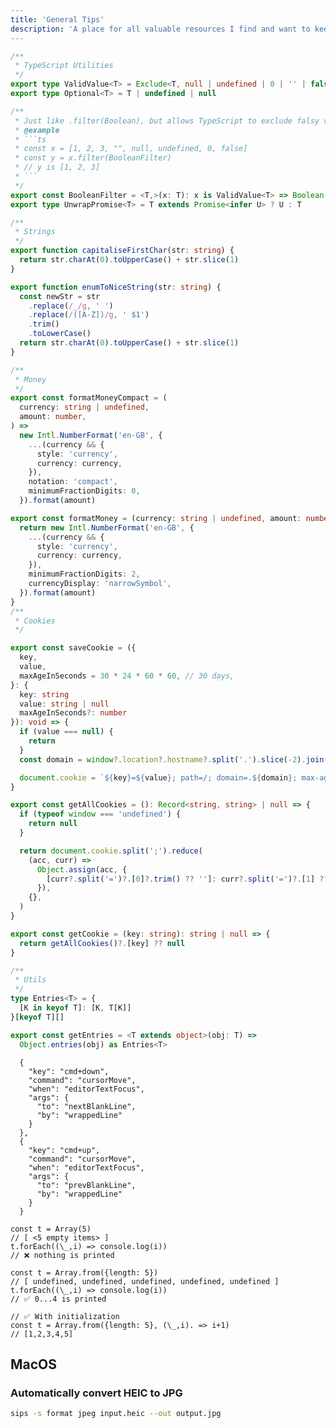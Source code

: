 ```yaml
---
title: 'General Tips'
description: 'A place for all valuable resources I find and want to keep track of'
---
```


````ts
/**
 * TypeScript Utilities
 */
export type ValidValue<T> = Exclude<T, null | undefined | 0 | '' | false>
export type Optional<T> = T | undefined | null

/**
 * Just like .filter(Boolean), but allows TypeScript to exclude falsy values in return type
 * @example
 * ```ts
 * const x = [1, 2, 3, "", null, undefined, 0, false]
 * const y = x.filter(BooleanFilter)
 * // y is [1, 2, 3]
 * ```
 */
export const BooleanFilter = <T,>(x: T): x is ValidValue<T> => Boolean(x)
export type UnwrapPromise<T> = T extends Promise<infer U> ? U : T

/**
 * Strings
 */
export function capitaliseFirstChar(str: string) {
  return str.charAt(0).toUpperCase() + str.slice(1)
}

export function enumToNiceString(str: string) {
  const newStr = str
    .replace(/_/g, ' ')
    .replace(/([A-Z])/g, ' $1')
    .trim()
    .toLowerCase()
  return str.charAt(0).toUpperCase() + str.slice(1)
}

/**
 * Money
 */
export const formatMoneyCompact = (
  currency: string | undefined,
  amount: number,
) =>
  new Intl.NumberFormat('en-GB', {
    ...(currency && {
      style: 'currency',
      currency: currency,
    }),
    notation: 'compact',
    minimumFractionDigits: 0,
  }).format(amount)

export const formatMoney = (currency: string | undefined, amount: number) => {
  return new Intl.NumberFormat('en-GB', {
    ...(currency && {
      style: 'currency',
      currency: currency,
    }),
    minimumFractionDigits: 2,
    currencyDisplay: 'narrowSymbol',
  }).format(amount)
}
/**
 * Cookies
 */

export const saveCookie = ({
  key,
  value,
  maxAgeInSeconds = 30 * 24 * 60 * 60, // 30 days,
}: {
  key: string
  value: string | null
  maxAgeInSeconds?: number
}): void => {
  if (value === null) {
    return
  }
  const domain = window?.location?.hostname?.split('.').slice(-2).join('.') // e.g. "blinkist.com"

  document.cookie = `${key}=${value}; path=/; domain=.${domain}; max-age=${maxAgeInSeconds};`
}

export const getAllCookies = (): Record<string, string> | null => {
  if (typeof window === 'undefined') {
    return null
  }

  return document.cookie.split(';').reduce(
    (acc, curr) =>
      Object.assign(acc, {
        [curr?.split('=')?.[0]?.trim() ?? '']: curr?.split('=')?.[1] ?? '',
      }),
    {},
  )
}

export const getCookie = (key: string): string | null => {
  return getAllCookies()?.[key] ?? null
}

/**
 * Utils
 */
type Entries<T> = {
  [K in keyof T]: [K, T[K]]
}[keyof T][]

export const getEntries = <T extends object>(obj: T) =>
  Object.entries(obj) as Entries<T>
````

```
  {
    "key": "cmd+down",
    "command": "cursorMove",
    "when": "editorTextFocus",
    "args": {
      "to": "nextBlankLine",
      "by": "wrappedLine"
    }
  },
  {
    "key": "cmd+up",
    "command": "cursorMove",
    "when": "editorTextFocus",
    "args": {
      "to": "prevBlankLine",
      "by": "wrappedLine"
    }
  }
```

```tsx
const t = Array(5)
// [ <5 empty items> ]
t.forEach((\_,i) => console.log(i))
// ❌ nothing is printed

const t = Array.from({length: 5})
// [ undefined, undefined, undefined, undefined, undefined ]
t.forEach((\_,i) => console.log(i))
// ✅ 0...4 is printed

// ✅ With initialization
const t = Array.from({length: 5}, (\_,i). => i+1)
// [1,2,3,4,5]
```

## MacOS

### Automatically convert HEIC to JPG

```bash
sips -s format jpeg input.heic --out output.jpg
```
